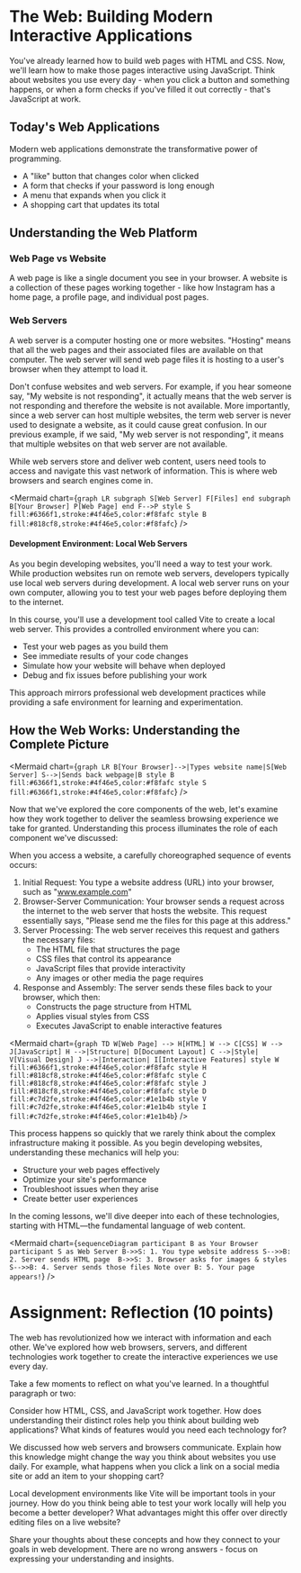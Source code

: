 
# The Web: Building Modern Interactive Applications

You've already learned how to build web pages with HTML and CSS. Now, we'll learn how to make those pages interactive using JavaScript. Think about websites you use every day - when you click a button and something happens, or when a form checks if you've filled it out correctly - that's JavaScript at work.

## Today's Web Applications

Modern web applications demonstrate the transformative power of programming.

- A "like" button that changes color when clicked
- A form that checks if your password is long enough
- A menu that expands when you click it
- A shopping cart that updates its total

## Understanding the Web Platform

### Web Page vs Website

A web page is like a single document you see in your browser. A website is a collection of these pages working together - like how Instagram has a home page, a profile page, and individual post pages.

### Web Servers

A web server is a computer hosting one or more websites. "Hosting" means that all the web pages and their associated files are available on that computer. The web server will send web page files it is hosting to a user's browser when they attempt to load it.

Don't confuse websites and web servers. For example, if you hear someone say, "My website is not responding", it actually means that the web server is not responding and therefore the website is not available. More importantly, since a web server can host multiple websites, the term web server is never used to designate a website, as it could cause great confusion. In our previous example, if we said, "My web server is not responding", it means that multiple websites on that web server are not available.

While web servers store and deliver web content, users need tools to access and navigate this vast network of information. This is where web browsers and search engines come in.

<Mermaid
  chart={`graph LR
    subgraph S[Web Server]
      F[Files]
    end
    subgraph B[Your Browser]
      P[Web Page]
    end
    F-->P
    style S fill:#6366f1,stroke:#4f46e5,color:#f8fafc
    style B fill:#818cf8,stroke:#4f46e5,color:#f8fafc`}
/>

#### Development Environment: Local Web Servers

As you begin developing websites, you'll need a way to test your work. While production websites run on remote web servers, developers typically use local web servers during development. A local web server runs on your own computer, allowing you to test your web pages before deploying them to the internet.

In this course, you'll use a development tool called Vite to create a local web server. This provides a controlled environment where you can:

- Test your web pages as you build them
- See immediate results of your code changes
- Simulate how your website will behave when deployed
- Debug and fix issues before publishing your work

This approach mirrors professional web development practices while providing a safe environment for learning and experimentation.

## How the Web Works: Understanding the Complete Picture

<Mermaid
  chart={`graph LR
    B[Your Browser]-->|Types website name|S[Web Server]
    S-->|Sends back webpage|B
    style B fill:#6366f1,stroke:#4f46e5,color:#f8fafc
    style S fill:#6366f1,stroke:#4f46e5,color:#f8fafc`}
/>

Now that we've explored the core components of the web, let's examine how they work together to deliver the seamless browsing experience we take for granted. Understanding this process illuminates the role of each component we've discussed:

When you access a website, a carefully choreographed sequence of events occurs:

1. Initial Request: You type a website address (URL) into your browser, such as "www.example.com"
1. Browser-Server Communication: Your browser sends a request across the internet to the web server that hosts the website. This request essentially says, "Please send me the files for this page at this address."
1. Server Processing: The web server receives this request and gathers the necessary files:
   - The HTML file that structures the page
   - CSS files that control its appearance
   - JavaScript files that provide interactivity
   - Any images or other media the page requires
1. Response and Assembly: The server sends these files back to your browser, which then:
   - Constructs the page structure from HTML
   - Applies visual styles from CSS
   - Executes JavaScript to enable interactive features

<Mermaid
  chart={`graph TD
    W[Web Page] --> H[HTML]
    W --> C[CSS]
    W --> J[JavaScript]
    H -->|Structure| D[Document Layout]
    C -->|Style| V[Visual Design]
    J -->|Interaction| I[Interactive Features]
    style W fill:#6366f1,stroke:#4f46e5,color:#f8fafc
    style H fill:#818cf8,stroke:#4f46e5,color:#f8fafc
    style C fill:#818cf8,stroke:#4f46e5,color:#f8fafc
    style J fill:#818cf8,stroke:#4f46e5,color:#f8fafc
    style D fill:#c7d2fe,stroke:#4f46e5,color:#1e1b4b
    style V fill:#c7d2fe,stroke:#4f46e5,color:#1e1b4b
    style I fill:#c7d2fe,stroke:#4f46e5,color:#1e1b4b`}
/>

This process happens so quickly that we rarely think about the complex infrastructure making it possible. As you begin developing websites, understanding these mechanics will help you:

- Structure your web pages effectively
- Optimize your site's performance
- Troubleshoot issues when they arise
- Create better user experiences

In the coming lessons, we'll dive deeper into each of these technologies, starting with HTML—the fundamental language of web content.

<Mermaid
  chart={`sequenceDiagram
    participant B as Your Browser
    participant S as Web Server
    B->>S: 1. You type website address
    S-->>B: 2. Server sends HTML page 
    B->>S: 3. Browser asks for images & styles
    S-->>B: 4. Server sends those files
    Note over B: 5. Your page appears!`}
/>

# Assignment: Reflection (10 points)

The web has revolutionized how we interact with information and each other. We've explored how web browsers, servers, and different technologies work together to create the interactive experiences we use every day.

Take a few moments to reflect on what you've learned. In a thoughtful paragraph or two:

Consider how HTML, CSS, and JavaScript work together. How does understanding their distinct roles help you think about building web applications? What kinds of features would you need each technology for?

We discussed how web servers and browsers communicate. Explain how this knowledge might change the way you think about websites you use daily. For example, what happens when you click a link on a social media site or add an item to your shopping cart?

Local development environments like Vite will be important tools in your journey. How do you think being able to test your work locally will help you become a better developer? What advantages might this offer over directly editing files on a live website?

Share your thoughts about these concepts and how they connect to your goals in web development. There are no wrong answers - focus on expressing your understanding and insights.
